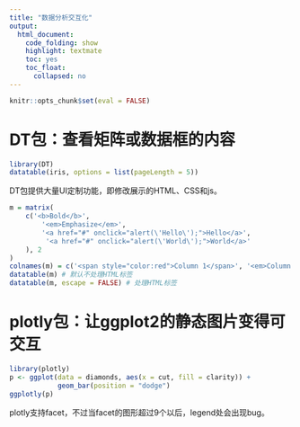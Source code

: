 ```yaml
---
title: "数据分析交互化"
output:
  html_document:
    code_folding: show
    highlight: textmate
    toc: yes
    toc_float:
      collapsed: no
---
```



```r
knitr::opts_chunk$set(eval = FALSE)
```


# DT包：查看矩阵或数据框的内容

``` r
library(DT)
datatable(iris, options = list(pageLength = 5))
```

DT包提供大量UI定制功能，即修改展示的HTML、CSS和js。

``` r
m = matrix(
    c('<b>Bold</b>', 
        '<em>Emphasize</em>', 
        '<a href="#" onclick="alert(\'Hello\');">Hello</a>', 
         '<a href="#" onclick="alert(\'World\');">World</a>'
    ), 2
)
colnames(m) = c('<span style="color:red">Column 1</span>', '<em>Column 2</em>')
datatable(m) # 默认不处理HTML标签
datatable(m, escape = FALSE) # 处理HTML标签
```

# plotly包：让ggplot2的静态图片变得可交互

``` r
library(plotly)
p <- ggplot(data = diamonds, aes(x = cut, fill = clarity)) +
            geom_bar(position = "dodge")
ggplotly(p)
```

plotly支持facet，不过当facet的图形超过9个以后，legend处会出现bug。
